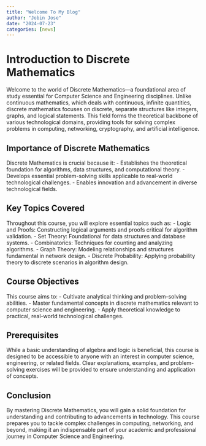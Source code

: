 ```yaml
---
title: "Welcome To My Blog"
author: "Jobin Jose"
date: "2024-07-23"
categories: [news]
---
```



# Introduction to Discrete Mathematics

Welcome to the world of Discrete Mathematics—a foundational area of study essential for Computer Science and Engineering disciplines. Unlike continuous mathematics, which deals with continuous, infinite quantities, discrete mathematics focuses on discrete, separate structures like integers, graphs, and logical statements. This field forms the theoretical backbone of various technological domains, providing tools for solving complex problems in computing, networking, cryptography, and artificial intelligence.

## Importance of Discrete Mathematics

Discrete Mathematics is crucial because it:
- Establishes the theoretical foundation for algorithms, data structures, and computational theory.
- Develops essential problem-solving skills applicable to real-world technological challenges.
- Enables innovation and advancement in diverse technological fields.

## Key Topics Covered

Throughout this course, you will explore essential topics such as:
- Logic and Proofs: Constructing logical arguments and proofs critical for algorithm validation.
- Set Theory: Foundational for data structures and database systems.
- Combinatorics: Techniques for counting and analyzing algorithms.
- Graph Theory: Modeling relationships and structures fundamental in network design.
- Discrete Probability: Applying probability theory to discrete scenarios in algorithm design.

## Course Objectives

This course aims to:
- Cultivate analytical thinking and problem-solving abilities.
- Master fundamental concepts in discrete mathematics relevant to computer science and engineering.
- Apply theoretical knowledge to practical, real-world technological challenges.

## Prerequisites

While a basic understanding of algebra and logic is beneficial, this course is designed to be accessible to anyone with an interest in computer science, engineering, or related fields. Clear explanations, examples, and problem-solving exercises will be provided to ensure understanding and application of concepts.

## Conclusion

By mastering Discrete Mathematics, you will gain a solid foundation for understanding and contributing to advancements in technology. This course prepares you to tackle complex challenges in computing, networking, and beyond, making it an indispensable part of your academic and professional journey in Computer Science and Engineering.
